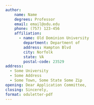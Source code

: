 ```yaml
---
author:
    name: Name
    degrees: Professor
    email: email@odu.edu
    phone: (757) 123-456
    affiliation:
      - name: Old Dominion University
        department: Department of
        address: Hampton Blvd
        city: Norfolk
        state: VA
        postal-code: 23529
address:
  - Some University
  - Some Address
  - Some Town, Some State Some Zip
opening: Dear Application Committee,
closing: Sincerely,
format: oduletter-pdf
---
```


\lipsum[1-8]